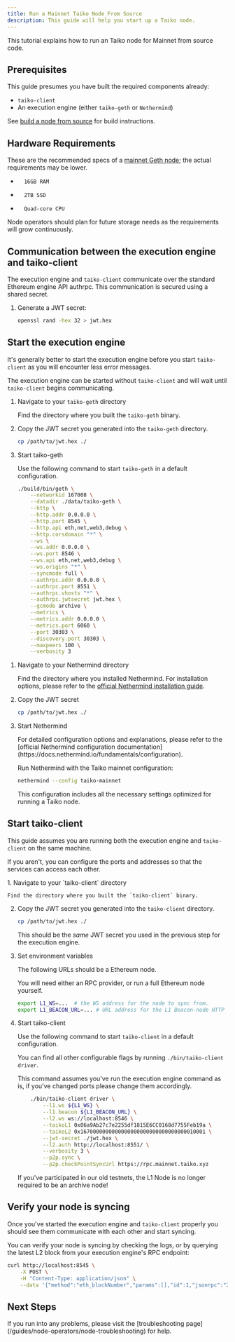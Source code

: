 ```yaml
---
title: Run a Mainnet Taiko Node From Source
description: This guide will help you start up a Taiko node.
---
```



This tutorial explains how to run an Taiko node for Mainnet from source code.

## Prerequisites

This guide presumes you have built the required components already:
- `taiko-client`
- An execution engine (either `taiko-geth` or `Nethermind`)

See [build a node from source](/guides/node-operators/build-a-taiko-node-from-source) for build instructions.

## Hardware Requirements

These are the recommended specs of a [mainnet Geth node](https://geth.ethereum.org/docs/getting-started/hardware-requirements); the actual requirements may be lower.

*       16GB RAM
*       2TB SSD
*       Quad-core CPU

Node operators should plan for future storage needs as the requirements will grow continuously.

## Communication between the execution engine and taiko-client

The execution engine and `taiko-client` communicate over the standard Ethereum engine API authrpc. This communication is secured using a shared secret.

1. Generate a JWT secret:
    ```bash
    openssl rand -hex 32 > jwt.hex
    ```

## Start the execution engine

It's generally better to start the execution engine before you start `taiko-client` as you will encounter less error messages.

The execution engine can be started without `taiko-client` and will wait until `taiko-client` begins communicating.

<Tabs>
<TabItem label="taiko-geth">

1. Navigate to your `taiko-geth` directory

    Find the directory where you built the `taiko-geth` binary.

2. Copy the JWT secret you generated into the `taiko-geth` directory.

    ```bash
    cp /path/to/jwt.hex ./
    ```

3. Start taiko-geth

    Use the following command to start `taiko-geth` in a default configuration.

    ```bash
    ./build/bin/geth \
        --networkid 167008 \
        --datadir ./data/taiko-geth \
        --http \
        --http.addr 0.0.0.0 \
        --http.port 8545 \
        --http.api eth,net,web3,debug \
        --http.corsdomain "*" \
        --ws \
        --ws.addr 0.0.0.0 \
        --ws.port 8546 \
        --ws.api eth,net,web3,debug \
        --ws.origins "*" \
        --syncmode full \
        --authrpc.addr 0.0.0.0 \
        --authrpc.port 8551 \
        --authrpc.vhosts "*" \
        --authrpc.jwtsecret jwt.hex \
        --gcmode archive \
        --metrics \
        --metrics.addr 0.0.0.0 \
        --metrics.port 6060 \
        --port 30303 \
        --discovery.port 30303 \
        --maxpeers 100 \
        --verbosity 3
    ```

</TabItem>
<TabItem label="Nethermind">

1. Navigate to your Nethermind directory

    Find the directory where you installed Nethermind. For installation options, please refer to the [official Nethermind installation guide](https://docs.nethermind.io/get-started/installing-nethermind).

2. Copy the JWT secret

    ```bash
    cp /path/to/jwt.hex ./
    ```

3. Start Nethermind

    <Aside>
    For detailed configuration options and explanations, please refer to the [official Nethermind configuration documentation](https://docs.nethermind.io/fundamentals/configuration).
    </Aside>

    Run Nethermind with the Taiko mainnet configuration:
    ```bash
    nethermind --config taiko-mainnet
    ```

    This configuration includes all the necessary settings optimized for running a Taiko node.

</TabItem>
</Tabs>

## Start taiko-client

This guide assumes you are running both the execution engine and `taiko-client` on the same machine.

If you aren't, you can configure the ports and addresses so that the services can access each other.

<Steps>
1. Navigate to your `taiko-client` directory

    Find the directory where you built the `taiko-client` binary.

2. Copy the JWT secret you generated into the `taiko-client` directory.

    ```bash
    cp /path/to/jwt.hex ./
    ```

    This should be the *same* JWT secret you used in the previous step for the execution engine.

3. Set environment variables

    The following URLs should be a Ethereum node.

    You will need either an RPC provider, or run a full Ethereum node yourself.

    ```bash
    export L1_WS=...  # the WS address for the node to sync from.
    export L1_BEACON_URL=... # URL address for the L1 Beacon-node HTTP endpoint to use.
    ```

4. Start taiko-client

    Use the following command to start `taiko-client` in a default configuration.

    You can find all other configurable flags by running `./bin/taiko-client driver`.

    This command assumes you've run the execution engine command as is, if you've changed ports please change them accordingly.

    ```bash
        ./bin/taiko-client driver \
            --l1.ws ${L1_WS} \
            --l1.beacon ${L1_BEACON_URL} \
            --l2.ws ws://localhost:8546 \
            --taikoL1 0x06a9Ab27c7e2255df1815E6CC0168d7755Feb19a \
            --taikoL2 0x1670000000000000000000000000000000010001 \
            --jwt-secret ./jwt.hex \
            --l2.auth http://localhost:8551/ \
            --verbosity 3 \
            --p2p.sync \
            --p2p.checkPointSyncUrl https://rpc.mainnet.taiko.xyz
    ```

    <Aside>
    If you've participated in our old testnets, the L1 Node is no longer required to be an archive node!
    </Aside>
</Steps>

## Verify your node is syncing

Once you've started the execution engine and `taiko-client` properly you should see them communicate with each other and start syncing.

You can verify your node is syncing by checking the logs, or by querying the latest L2 block from your execution engine's RPC endpoint:

```bash
curl http://localhost:8545 \
    -X POST \
    -H "Content-Type: application/json" \
    --data '{"method":"eth_blockNumber","params":[],"id":1,"jsonrpc":"2.0"}'
```

## Next Steps

<Card title="Troubleshooting" icon="error">
        If you run into any problems, please visit the [troubleshooting page](/guides/node-operators/node-troubleshooting) for help.
</Card>
